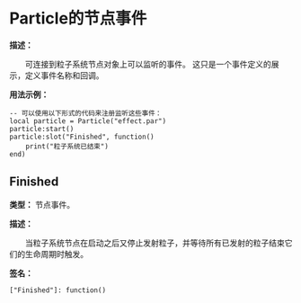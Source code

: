 
# Particle的节点事件

**描述：**

&emsp;&emsp;可连接到粒子系统节点对象上可以监听的事件。
这只是一个事件定义的展示，定义事件名称和回调。

**用法示例：**
```tl
-- 可以使用以下形式的代码来注册监听这些事件：
local particle = Particle("effect.par")
particle:start()
particle:slot("Finished", function()
	print("粒子系统已结束")
end)
```

## Finished

**类型：** 节点事件。

**描述：**

&emsp;&emsp;当粒子系统节点在启动之后又停止发射粒子，并等待所有已发射的粒子结束它们的生命周期时触发。

**签名：**
```tl
["Finished"]: function()
```